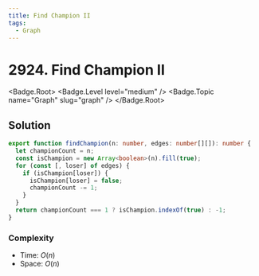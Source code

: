 ```yaml
---
title: Find Champion II
tags:
  - Graph
---
```


# 2924. Find Champion II

<Badge.Root>
  <Badge.Level level="medium" />
  <Badge.Topic name="Graph" slug="graph" />
</Badge.Root>

## Solution

```typescript filename="solution.ts" copy
export function findChampion(n: number, edges: number[][]): number {
  let championCount = n;
  const isChampion = new Array<boolean>(n).fill(true);
  for (const [, loser] of edges) {
    if (isChampion[loser]) {
      isChampion[loser] = false;
      championCount -= 1;
    }
  }
  return championCount === 1 ? isChampion.indexOf(true) : -1;
}
```

### Complexity

- Time: $O(n)$
- Space: $O(n)$

<ProblemLink
  codingSite="leetcode"
  href="https://leetcode.com/problems/find-champion-ii"
  title="Find Champion II"
/>
